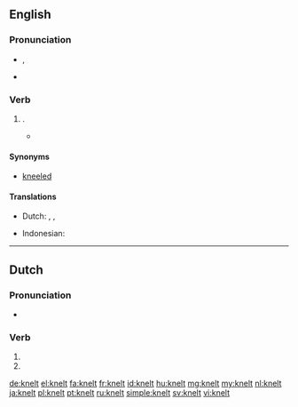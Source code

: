 ==English==

===Pronunciation===
* {{enPR|nĕlt}}, {{IPA|/nɛlt/|lang=en}}
* {{rhymes|ɛlt|lang=en}}

===Verb===
{{head|en|verb form}}

# {{en-past of|kneel}}.
#* {{quote-book|year=1918|author={{w|W. B. Maxwell}}|chapter=5
|title=[http://openlibrary.org/works/OL1097634W The Mirror and the Lamp]
|passage=Then everybody once more '''knelt''', and soon the blessing was pronounced. The choir and the clergy trooped out slowly, [&hellip;], down the nave to the western door. [&hellip;] At a seemingly immense distance the surpliced group stopped to say the last prayer.}}

====Synonyms====
* [[kneeled]]

====Translations====
{{trans-top|simple past tense and past participle of ''kneel''}}
* Dutch: {{t+|nl|knielde}}, {{t+|nl|knielden}}, {{t+|nl|geknield}}
{{trans-mid}}
* Indonesian: {{t+|id|lutut|alt=berlutut}}
{{trans-bottom}}

----

==Dutch==

===Pronunciation===
* {{audio|Nl-knelt.ogg|Audio|lang=nl}}

===Verb===
{{nl-verb-form}}

# {{nl-verb form of|p=23|n=sg|t=pres|m=ind|knellen}}
# {{nl-verb form of|n=pl|m=imp|knellen}}

[[de:knelt]]
[[el:knelt]]
[[fa:knelt]]
[[fr:knelt]]
[[id:knelt]]
[[hu:knelt]]
[[mg:knelt]]
[[my:knelt]]
[[nl:knelt]]
[[ja:knelt]]
[[pl:knelt]]
[[pt:knelt]]
[[ru:knelt]]
[[simple:knelt]]
[[sv:knelt]]
[[vi:knelt]]
